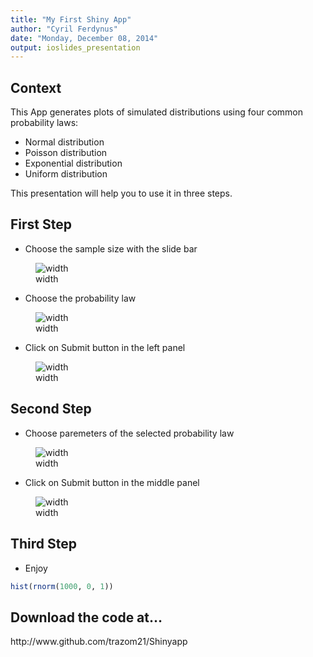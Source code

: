 ```yaml
---
title: "My First Shiny App"
author: "Cyril Ferdynus"
date: "Monday, December 08, 2014"
output: ioslides_presentation
---
```


## Context

This App generates plots of simulated distributions using four common probability laws:

- Normal distribution
- Poisson distribution
- Exponential distribution
- Uniform distribution

This presentation will help you to use it in three steps.


## First Step

- Choose the sample size with the slide bar

![width](./slide.png)


- Choose the probability law

![width](./distribution.png)


- Click on Submit button in the left panel

![width](./submit.png)

## Second Step

- Choose paremeters of the selected probability law

![width](./parameters.png)


- Click on Submit button in the middle panel

![width](./submit.png)


## Third Step

- Enjoy

```r
hist(rnorm(1000, 0, 1))
```

## Download the code at...

http://www.github.com/trazom21/Shinyapp